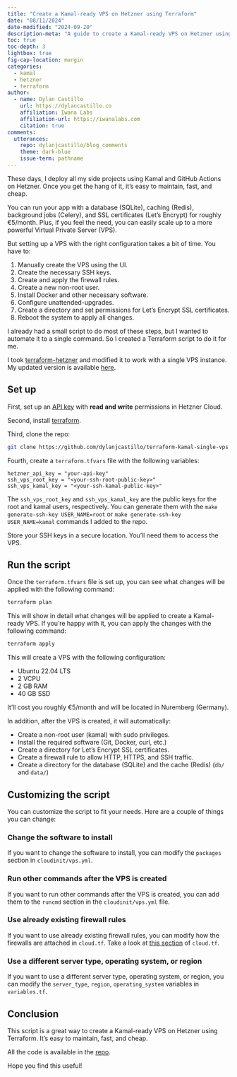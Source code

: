 ```yaml
---
title: "Create a Kamal-ready VPS on Hetzner using Terraform"
date: "08/11/2024"
date-modified: "2024-09-20"
description-meta: "A guide to create a Kamal-ready VPS on Hetzner using Terraform"
toc: true
toc-depth: 3
lightbox: true
fig-cap-location: margin
categories:
  - kamal
  - hetzner
  - terraform
author:
  - name: Dylan Castillo
    url: https://dylancastillo.co
    affiliation: Iwana Labs
    affiliation-url: https://iwanalabs.com
    citation: true
comments:
  utterances:
    repo: dylanjcastillo/blog_comments
    theme: dark-blue
    issue-term: pathname
---
```


These days, I deploy all my side projects using Kamal and GitHub Actions on Hetzner. Once you get the hang of it, it's easy to maintain, fast, and cheap.

You can run your app with a database (SQLite), caching (Redis), background jobs (Celery), and SSL certificates (Let's Encrypt) for roughly €5/month. Plus, if you feel the need, you can easily scale up to a more powerful Virtual Private Server (VPS).

But setting up a VPS with the right configuration takes a bit of time. You have to:

1. Manually create the VPS using the UI.
2. Create the necessary SSH keys.
3. Create and apply the firewall rules.
4. Create a new non-root user.
5. Install Docker and other necessary software.
6. Configure unattended-upgrades.
7. Create a directory and set permissions for Let's Encrypt SSL certificates.
8. Reboot the system to apply all changes.

I already had a small script to do most of these steps, but I wanted to automate it to a single command. So I created a Terraform script to do it for me.

I took [terraform-hetzner](https://github.com/luizkowalski/terraform-hetzner) and modified it to work with a single VPS instance. My updated version is available [here](https://github.com/dylanjcastillo/terraform-kamal-single-vps).

## Set up

First, set up an [API key](https://docs.hetzner.com/cloud/api/getting-started/generating-api-token/) with **read and write** permissions in Hetzner Cloud.

Second, install [terraform](https://developer.hashicorp.com/terraform/tutorials/aws-get-started/install-cli).

Third, clone the repo:

```bash
git clone https://github.com/dylanjcastillo/terraform-kamal-single-vps
```

Fourth, create a `terraform.tfvars` file with the following variables:

```hcl
hetzner_api_key = "your-api-key"
ssh_vps_root_key = "<your-ssh-root-public-key>"
ssh_vps_kamal_key = "<your-ssh-kamal-public-key>"
```

The `ssh_vps_root_key` and `ssh_vps_kamal_key` are the public keys for the root and kamal users, respectively. You can generate them with the `make generate-ssh-key USER_NAME=root` or `make generate-ssh-key USER_NAME=kamal` commands I added to the repo.

Store your SSH keys in a secure location. You'll need them to access the VPS.

## Run the script

Once the `terraform.tfvars` file is set up, you can see what changes will be applied with the following command:

```bash
terraform plan
```

This will show in detail what changes will be applied to create a Kamal-ready VPS. If you're happy with it, you can apply the changes with the following command:

```bash
terraform apply
```

This will create a VPS with the following configuration:

- Ubuntu 22.04 LTS
- 2 VCPU
- 2 GB RAM
- 40 GB SSD

It'll cost you roughly €5/month and will be located in Nuremberg (Germany).

In addition, after the VPS is created, it will automatically:

- Create a non-root user (kamal) with sudo privileges.
- Install the required software (Git, Docker, curl, etc.)
- Create a directory for Let's Encrypt SSL certificates.
- Create a firewall rule to allow HTTP, HTTPS, and SSH traffic.
- Create a directory for the database (SQLite) and the cache (Redis) (`db/` and `data/`)

## Customizing the script

You can customize the script to fit your needs. Here are a couple of things you can change:

### Change the software to install

If you want to change the software to install, you can modify the `packages` section in `cloudinit/vps.yml`.

### Run other commands after the VPS is created

If you want to run other commands after the VPS is created, you can add them to the `runcmd` section in the `cloudinit/vps.yml` file.

### Use already existing firewall rules

If you want to use already existing firewall rules, you can modify how the firewalls are attached in `cloud.tf`. Take a look at [this section](https://github.com/dylanjcastillo/terraform-kamal-single-vps/blob/4a1a6edafc1c9e927f20906298ccd083718bc97e/cloud.tf#L72C1-L91C4) of `cloud.tf`.

### Use a different server type, operating system, or region

If you want to use a different server type, operating system, or region, you can modify the `server_type`, `region`, `operating_system` variables in `variables.tf`.

## Conclusion

This script is a great way to create a Kamal-ready VPS on Hetzner using Terraform. It's easy to maintain, fast, and cheap.

All the code is available in the [repo](https://github.com/dylanjcastillo/terraform-kamal-single-vps).

Hope you find this useful!

